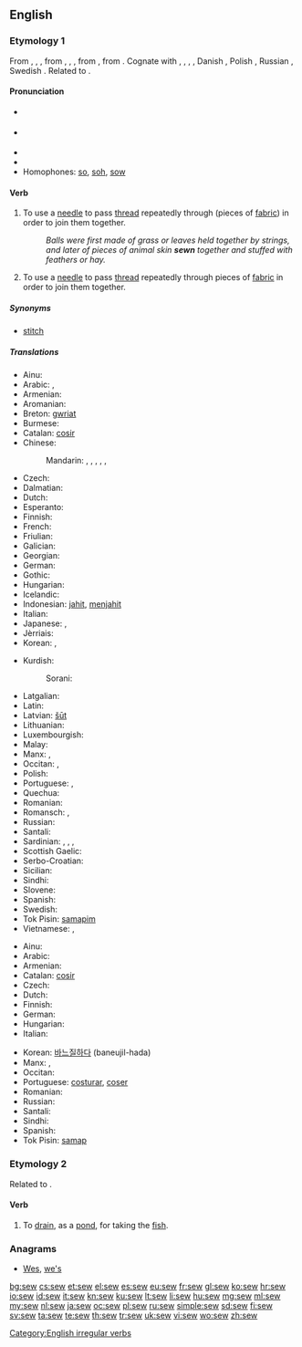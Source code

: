 ==English==

===Etymology 1===
From {{etyl|enm}} {{term|sewen|lang=enm}}, {{term|seowen|lang=enm}}, {{term|sowen|lang=enm}}, from {{etyl|ang}} {{term|siwian|sīwian|lang=ang}}, {{term|seowian|sēowian|lang=ang}}, {{term|seowan|sēowan|to sew, mend, patch, knit together, link, unite|lang=ang}}, from {{etyl|gem-pro|en}} {{recons|siwjanan||to sew|lang=gem-pro}}, from {{etyl|ine-pro|en}} {{recons|sīw-||to sew|lang=ine-pro}}. Cognate with {{etyl|sco|-}} {{term|sew||to sew|lang=sco}}, {{etyl|frr|-}} {{term|saie|lang=frr}}, {{term|sei||to sew|lang=frr}}, {{etyl|stq|-}} {{term|säie||to sew|lang=stq}}, Danish {{term|sy|lang=da}}, Polish {{term|szyć|lang=pl}}, Russian {{term|шить|lang=ru}}, Swedish {{term|sy|lang=sv}}. Related to {{l|en|seam}}.

====Pronunciation====
* {{a|UK}} {{IPA|/səʊ/}}
* {{a|US}} {{IPA|/soʊ/}}
* {{audio|en-us-sew.ogg|Audio (US)}}
* {{rhymes|əʊ}}
* Homophones: [[so]], [[soh]], [[sow]] {{qualifier|sense 2}}

====Verb====
{{en-verb|sews|sewing|sewed|'''[[sewn]]''' ''or'' '''[[sewed]]''' or (''obsolete'') [[sewen]]}}

# {{transitive}} To use a [[needle]] to pass [[thread]] repeatedly through (pieces of [[fabric]]) in order to join them together.
#: ''Balls were first made of grass or leaves held together by strings, and later of pieces of animal skin '''sewn''' together and stuffed with feathers or hay.''
# {{intransitive}} To use a [[needle]] to pass [[thread]] repeatedly through pieces of [[fabric]] in order to join them together.

=====Synonyms=====
* [[stitch]]

=====Translations=====
{{trans-top|(transitive) use a needle}}
* Ainu: {{tø|ain|ケメィキ|tr=kemeyki}}
* Arabic: {{t+|ar|خيط|tr=xáyyaṭa}}, {{t-|ar|قطب|tr=qáṭṭaba}}
* Armenian: {{t-|hy|կարել|tr=karel}}
* Aromanian: {{t-|rup|cos}}
* Breton: [[gwriat]]
* Burmese: {{t|my|ချုပ်|tr=chok|sc=Mymr}}
* Catalan: [[cosir]]
* Chinese:
*: Mandarin: {{t|cmn|縫|sc=Hani}}, {{t|cmn|缝|tr=féng|sc=Hani}}, {{t|cmn|縫製|sc=Hani}}, {{t|cmn|缝制|tr=féngzhì|sc=Hani}}, {{t|cmn|縫紉|sc=Hani}}, {{t|cmn|缝纫|tr=féngrèn|sc=Hani}}
* Czech: {{t+|cs|šít}}
* Dalmatian: {{tø|dlm|coser}}
* Dutch: {{t+|nl|naaien}}
* Esperanto: {{t+|eo|kudri}}
* Finnish: {{t+|fi|ommella}}
* French: {{t+|fr|coudre}}
* Friulian: {{tø|fur|cusî}}
* Galician: {{t+|gl|coser}}
* Georgian: {{t-|ka|კერვა|tr=kerva|sc=Geor}}
* German: {{t+|de|nähen}}
* Gothic: {{tø|got|𐍃𐌹𐌿𐌾𐌰𐌽|sc=Goth|tr=siujan}}
* Hungarian: {{t+|hu|varr}}
* Icelandic: {{t+|is|sauma}}
* Indonesian: [[jahit]], [[jahit|menjahit]]
* Italian: {{t+|it|cucire}}
* Japanese: {{t+|ja|縫う|tr=ぬう, nuu|sc=Jpan}}, {{t-|ja|縫製|tr=ほうせいする, hōsei-suru|alt=縫製する|sc=Jpan}}
* Jèrriais: {{tø|roa-jer|couôtre}}
* Korean: {{t+|ko|깁다|tr=gipda|sc=Kore}}, {{t+|ko|꿰매다|tr=kkwemaeda|sc=Kore}}
{{trans-mid}}
* Kurdish:
*: Sorani: {{ku-Arab|[[دوورین]]}}
* Latgalian: {{tø|ltg|šyut}}
* Latin: {{t+|la|suo|alt=suō}}
* Latvian: [[šūt]]
* Lithuanian: {{t+|lt|siūti}}
* Luxembourgish: {{t-|lb|bitzen}}
* Malay: {{t-|ms|jahit}}
* Manx: {{t-|gv|whaal}}, {{t|gv|fuaill}}
* Occitan: {{t+|oc|cordurar}}, {{t+|oc|cóser}}
* Polish: {{t+|pl|szyć}}
* Portuguese: {{t+|pt|costurar}}, {{t+|pt|coser}}
* Quechua: {{t|qu|siray}}
* Romanian: {{t+|ro|coase}}
* Romansch: {{t-|rm|cuser}}, {{t-|rm|cusir}}
* Russian: {{t+|ru|шить|tr=šit’}} {{impf}}
* Santali: {{tø|sat|ᱨᱳᱜ|tr=rok'|sc=Olck}}
* Sardinian: {{t-|sc|cosie}}, {{t-|sc|cosire}}, {{t-|sc|cusiri}}, {{t-|sc|cusire}}
* Scottish Gaelic: {{t-|gd|fuaigheil}}
* Serbo-Croatian: {{t-|sh|šivati}}
* Sicilian: {{t+|scn|cùsiri}}
* Sindhi: {{sd-Arab|[[سِبَڻُ]]}}
* Slovene: {{t-|sl|šiti}}
* Spanish: {{t+|es|coser}}
* Swedish: {{t+|sv|sy}}
* Tok Pisin: [[samapim]]
* Vietnamese: {{t|vi|khâu}}, {{t|vi|may}}
{{trans-bottom}}

{{trans-top|(intransitive) use a needle}}
* Ainu: {{tø|ain|ケメィキ|tr=kemeyki}}
* Arabic: {{t+|ar|خاط|tr=xāṭa|sc=Arab}}
* Armenian: {{t-|hy|կարել|tr=karel}}
* Catalan: [[cosir]]
* Czech: {{t+|cs|šít}}
* Dutch: {{t+|nl|naaien}}
* Finnish: {{t+|fi|ommella}}
* German: {{t+|de|nähen}}
* Hungarian: {{t+|hu|varr}}
* Italian: {{t+|it|cucire}}
{{trans-mid}}
* Korean: [[바느질하다]] (baneujil-hada)
* Manx: {{t-|gv|whaal}}, {{t|gv|fuaill}}
* Occitan: {{t+|oc|cóser}}
* Portuguese: [[costurar]], [[coser]]
* Romanian: {{t+|ro|coase}}
* Russian: {{t+|ru|шить|tr=šit’}} {{impf}}
* Santali: {{tø|sat|ᱨᱳᱜ|tr=rok'|sc=Olck}}
* Sindhi: {{sd-Arab|[[سِبَڻُ]]}}
* Spanish: {{t+|es|coser}}
* Tok Pisin: [[samap]]
{{trans-bottom}}

===Etymology 2===
Related to {{term|sewer|lang=en||a drain}}.

====Verb====
{{en-verb}}

# {{obsolete|transitive}} To [[drain]], as a [[pond]], for taking the [[fish]].
#: {{rfquotek|Tusser}}

{{Webster 1913}}

===Anagrams===
* [[Wes#English|Wes]], [[we's#English|we's]]

[[Category:English irregular verbs]]

[[bg:sew]]
[[cs:sew]]
[[et:sew]]
[[el:sew]]
[[es:sew]]
[[eu:sew]]
[[fr:sew]]
[[gl:sew]]
[[ko:sew]]
[[hr:sew]]
[[io:sew]]
[[id:sew]]
[[it:sew]]
[[kn:sew]]
[[ku:sew]]
[[lt:sew]]
[[li:sew]]
[[hu:sew]]
[[mg:sew]]
[[ml:sew]]
[[my:sew]]
[[nl:sew]]
[[ja:sew]]
[[oc:sew]]
[[pl:sew]]
[[ru:sew]]
[[simple:sew]]
[[sd:sew]]
[[fi:sew]]
[[sv:sew]]
[[ta:sew]]
[[te:sew]]
[[th:sew]]
[[tr:sew]]
[[uk:sew]]
[[vi:sew]]
[[wo:sew]]
[[zh:sew]]